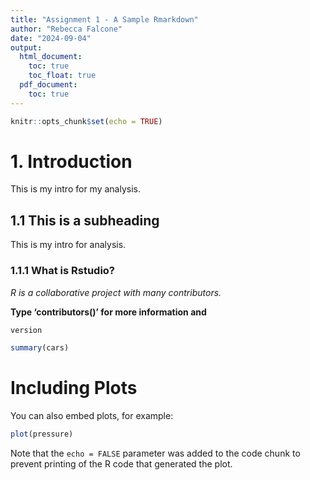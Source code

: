 ```yaml
---
title: "Assignment 1 - A Sample Rmarkdown"
author: "Rebecca Falcone"
date: "2024-09-04"
output:
  html_document:
    toc: true
    toc_float: true
  pdf_document:
    toc: true
---
```


```r
knitr::opts_chunk$set(echo = TRUE)
```

# 1. Introduction

This is my intro for my analysis.

## 1.1 This is a subheading

This is my intro for analysis.

### 1.1.1 What is Rstudio?

*R is a collaborative project with many contributors.*

**Type 'contributors()' for more information and**


```r
version
```


```r
summary(cars)
```

# Including Plots

You can also embed plots, for example:

```r
plot(pressure)
```

Note that the `echo = FALSE` parameter was added to the code chunk to prevent printing of the R code that generated the plot.
